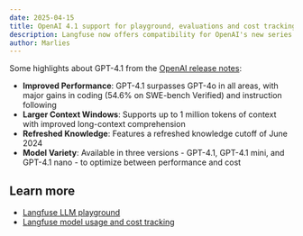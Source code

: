 ```yaml
---
date: 2025-04-15
title: OpenAI 4.1 support for playground, evaluations and cost tracking
description: Langfuse now offers compatibility for OpenAI's new series of GPT models 4.1, 4.1-mini and 4.1-nano.
author: Marlies
---
```



<ChangelogHeader />

Some highlights about GPT-4.1 from the [OpenAI release notes](https://openai.com/index/gpt-4-1):

- **Improved Performance**: GPT-4.1 surpasses GPT-4o in all areas, with major gains in coding (54.6% on SWE-bench Verified) and instruction following
- **Larger Context Windows**: Supports up to 1 million tokens of context with improved long-context comprehension
- **Refreshed Knowledge**: Features a refreshed knowledge cutoff of June 2024
- **Model Variety**: Available in three versions - GPT-4.1, GPT-4.1 mini, and GPT-4.1 nano - to optimize between performance and cost


## Learn more

- [Langfuse LLM playground](/docs/playground)
- [Langfuse model usage and cost tracking](/docs/model-usage-and-cost)

